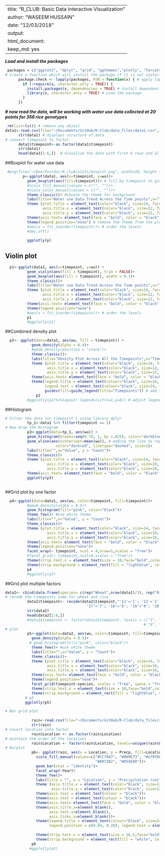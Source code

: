 
---
title: "R_CLUB: Basic Data Interactive Visualization"
author: "WASEEM HUSSAIN"
date: "12/03/2018"
output: 
  html_document: 
    keep_md: yes
---
***Load and install the packages***
```r
 packages = c("ggplot2", "dplyr", "grid", "ggthemes","plotly", "forcats", "car")
# Create a function which will install the package if it is not installed
      package.check <- lapply(packages, FUN = function(x) { # apply lapply to list of packages
        if (!require(x, character.only = TRUE)) {
          install.packages(x, dependencies = TRUE) # install dependencies if required
          library(x, character.only = TRUE) # Load the package
        }
      })

```
***# now read the data, will be working with water use data collected at 20 points for 356 rice genotypes***
```r
 rm(list=ls()) # remove any object
data1<-read.csv(file="~/Documents/GitHub/R-Club/data_files/data1.csv", header = TRUE)
      str(data1) # displays structure of data
# convert timepoint to factor
      data1$timepoint<-as.factor(data1$timepoint)
      str(data1)
      head(data1[1:6,])  # Visualize the data with first 6 rows and all columns
```

##Boxplot for water use data

```r
 #png(file="~/Box/Postdoc/R_club/plots/boxplot.png", width=10, height =6, units = 'in',res=300) 
        p<-ggplot(data1, aes(x=timepoint, y=wu))+ 
          geom_boxplot(aes(fill=timepoint))+ # fill by timepoint to give different color
          #scale_fill_manual(values = c("", ""))+
          #scale_color_manual(values = c("", ""))+
          theme_classic()+ #choose the theme for background
          labs(title="Water use Data Trend Across the Time points",x="Time Point", y = "Trait Value")+#Add the labels to the plots
          theme (plot.title = element_text(color="black", size=14, face="bold",hjust=0.5), # add and modify the title to plot
                 axis.title.x = element_text(color="black", size=12, face="bold"), # add and modify title to x axis
                 axis.title.y = element_text(color="black", size=12, face="bold")) + # add and modify title to y axis
          theme(axis.text= element_text(face = "bold", color = "black", size = 10))+ # modify the axis text
          theme(legend.position="none") # remove the theme from the plot
          #aes(x = fct_inorder(timepoint))+ # order the levels
          #dev.off()
          
          ggplotly(p)
```

## Violin plot

```r
  p1<-ggplot(data1, aes(x=timepoint, y=wu)) +
          geom_violin(aes(fill = timepoint), trim = FALSE)+ 
          geom_boxplot(aes(fill = timepoint), width = 0.3)+
          theme_classic()+
          labs(title="Water use Data Trend Across the Time points",x="Time Point", y = "Trait Value")+
          theme (plot.title = element_text(color="black", size=14, face="bold",hjust=0.5),
                 axis.title.x = element_text(color="black", size=12, face="bold"),
                 axis.title.y = element_text(color="black", size=12, face="bold")) +
          theme(axis.text= element_text(face = "bold", color = "black", size = 10))+
          theme(legend.position="none")
          #aes(x = fct_inorder(timepoint))+ # order the levels
          p1
          #ggplotly(p1)  
```
##Combined density plot

``` r
  p2<- ggplot(data=data1, aes(wu, fill = timepoint)) +
            geom_density(alpha = 0.4)+
            #geom_density(position = "stack")+
            theme_classic()+
            labs(title="Density Plot Across All the Timepoints",x="Time Point", y = "Trait Value")+
            theme (plot.title = element_text(color="black", size=14, face="bold",hjust=0),
                   axis.title.x = element_text(color="black", size=12, face="bold"),
                   axis.title.y = element_text(color="black", size=12, face="bold")) +
            theme(axis.text= element_text(face = "bold", color = "black", size = 8))+
            theme(legend.title = element_text(colour="black", size=16, face="bold"), legend.position = "right",
                  legend.text = element_text(colour="black", size=14, face="bold"))+ # add and modify the legends
                  guides(fill=guide_legend(title="Timepoints")) # add the name to legend title
              p2
          #ggplotly(p2)%>%layout( legend=list(x=1,y=0)) # adjust legend position in interactive plot
```

##Histogram

```r
# Filter the data for timepoint 1 using library dplyr
          tp_1<-data1 %>% filter(timepoint == 1) 
# Now draw the Histogram
          p3<-ggplot(data=tp_1, aes(wu)) +
          geom_histogram(breaks=seq(0.78, 1, by =.025), color="darkblue", fill="lightblue")+ # adjust x values and breaks
          geom_vline(aes(xintercept=mean(wu)), # adding the line to represent mean
                       color="darkred", linetype="dashed", size=1)+
          labs(title="",x="Value", y = "Count")+
          theme_classic()+
          theme (plot.title = element_text(color="black", size=14, face="bold", hjust=0),
                   axis.title.x = element_text(color="black", size=10, face="bold"),
                   axis.title.y = element_text(color="black", size=10, face="bold")) +
          theme(axis.text= element_text(face = "bold", color = "black", size = 8))
          ggplotly(p3)
            
```


##Grid plot by one factor

```r
  p4<-ggplot(data=data1, aes(wu, color=timepoint, fill=timepoint))+
          #geom_density(alpha = 0.5)+
          geom_histogram(fill="pink", color="black")+
          theme_few()+ #use white theme
          labs(title="",x="Value", y = "Count")+
          theme_classic()+
          theme (plot.title = element_text(color="black", size=14, face="bold", hjust=0.5),
                   axis.title.x = element_text(color="black", size=10, face="bold"),
                   axis.title.y = element_text(color="black", size=10, face="bold")) +
          theme(axis.text= element_text(face = "bold", color = "black", size = 8))+
          theme(legend.position="none")+
          facet_wrap(~ timepoint, ncol = 4,nrow=5,scales = "free")+
          #facet_grid(~ timepoint,ncol=4,scales = "free")+
          theme(strip.text.x = element_text(size = 10,face="bold",colour = "black"))+ #adding theme and background to headings
          theme(strip.background = element_rect(fill = "lightblue", color = "black", size=1.5))
          p4
          #ggplotly(p3) 
```

##Grid plot multiple factors

```r
data2<- cbind(data.frame(species= c(rep("Wheat",nrow(data1)/2), rep("Rice",nrow(data1)/2))), data1)
# recode the timepoints same for wheat and rice
          data2$timepoint<- recode(data2$timepoint,"'11'='1'; '12'='2'; '13'='3';'14'='4'; '15'='5'; '16'='6';
                                     '17'='7'; '18'='8'; '19'='9'; '20'='10'")
          str(data2)
          head(data2[1:6,])
          #data1$timepoint <- factor(data1$timepoint, levels = c("1", "2", "3", "4", "5", "6","7", "8",
                                                               # "9", "10"))
# plot 
          p5<-ggplot(data=data2, aes(wu, color=timepoint, fill=timepoint))+
            geom_density(alpha = 0.5)+
           # geom_histogram(fill="pink", color="black")+
            theme_few()+ #use white theme
            labs(title="",x="Value", y = "Count")+
            theme_classic()+
            theme (plot.title = element_text(color="black", size=14, face="bold", hjust=0.5),
                   axis.title.x = element_text(color="black", size=10, face="bold"),
                   axis.title.y = element_text(color="black", size=10, face="bold")) +
            theme(axis.text= element_text(face = "bold", color = "black", size = 8))+
            theme(legend.position="none")+
            facet_grid(timepoint~species, scales = "free", space = "free")+ #
            theme(strip.text.x = element_text(size = 10,face="bold",colour = "black"))+ #adding theme and background to headings
            theme(strip.background = element_rect(fill = "lightblue", color = "black", size=1.5))
         # p5
         ggplotly(p5) 
```

```r
# Bar grid plot
            
            rain<-read.csv(file="~/Documents/GitHub/R-Club/data_files/rainfall.csv", header = TRUE, stringsAsFactors = FALSE)
            str(rain)  
# covert location into factor
            rain$Location <- as.factor(rain$Location)
# maintain the order of the locations
            rain$Location <- factor(rain$Location, levels=unique(rain$Location))
# Barplot
            p6<- ggplot(rain, aes(x = Location, y = Precp, fill=Location))+
              scale_fill_manual(values=c("#CC79A7", "#009E73", "#e79f00", "#9ad0f3", 
                                         "#0072B2", "#D55E00"))+
              geom_bar(stat = "identity")+
              facet_wrap(~Year)+
              theme_few()+
              labs(title = "", x = "Location", y = "Precipitation (cm)")+
              theme (axis.title.x = element_text(color="black", size=12, face="bold"),
                     axis.title.y = element_text(color="black", size=12, face="bold")) +
              theme(axis.text = element_text(colour = "black"))+
              theme(axis.text = element_text(colour = "black"))+
              theme(axis.text= element_text(face = "bold", color = "black", size =12))+
              theme(axis.title.x=element_blank(),
                    axis.text.x=element_blank(),
                    axis.ticks.x=element_blank())+
              theme(legend.title = element_text(colour="black", size=24, face="bold"),
                    legend.position = c(0.84, 0.28), legend.text = element_text(colour="black", 
                                                                                size=18, face="bold"))+
              theme(strip.text.x = element_text(size = 16.5,face="bold",colour = "black"))+
              theme(strip.background = element_rect(fill = "white", color = "black", size=1.5))
            p6
           #ggplotly(p5)
```
